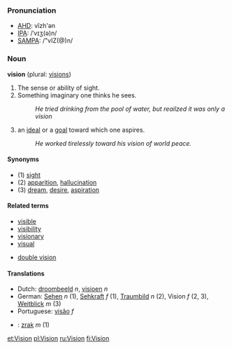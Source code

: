 ===Pronunciation===
*[[w:AHD|AHD]]: vĭzh'ən
*[[w:IPA|IPA]]: /ˈvɪʒ(ə)n/
*[[w:SAMPA|SAMPA]]: /"vIZ(@)n/

===Noun===
'''vision''' (plural: [[visions]])

# The sense or ability of sight.
# Something imaginary one thinks he sees.
#:''He tried drinking from the pool of water, but reailzed it was only a vision''
# an [[ideal]] or a [[goal]] toward which one aspires.
#:''He worked tirelessly toward his vision of world peace.''

====Synonyms====
*(1) [[sight]]
*(2) [[apparition]], [[hallucination]]
*(3) [[dream]], [[desire]], [[aspiration]]

====Related terms====
*[[visible]]
*[[visibility]]
*[[visionary]]
*[[visual]]

*[[double vision]]

====Translations====
*Dutch: [[droombeeld]] ''n'', [[visioen]] ''n''
*German: [[Sehen]] ''n'' (1), [[Sehkraft]] ''f'' (1), [[Traumbild]] ''n'' (2), Vision ''f'' (2, 3), [[Weitblick]] ''m'' (3)
*Portuguese: [[visão]] ''f''
*{{sk}}: [[zrak#Slovak|zrak]] ''m'' (1)

[[et:Vision]]
[[pl:Vision]]
[[ru:Vision]]
[[fi:Vision]]
